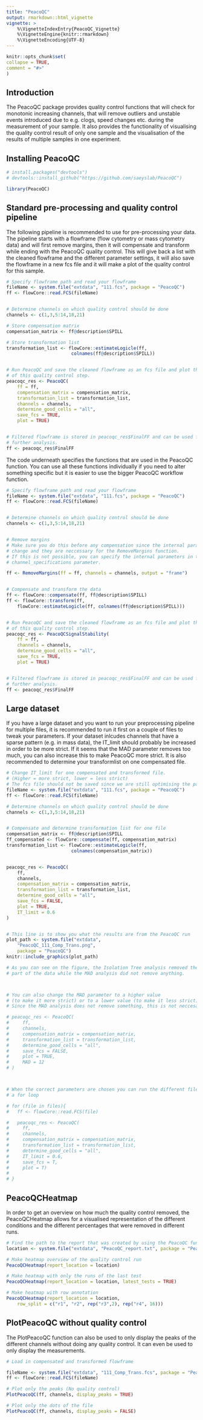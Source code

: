 ```yaml
---
title: "PeacoQC"
output: rmarkdown::html_vignette
vignette: >
    %\VignetteIndexEntry{PeacoQC_Vignette}
    %\VignetteEngine{knitr::rmarkdown}
    %\VignetteEncoding{UTF-8}
---
```


```r
knitr::opts_chunk$set(
collapse = TRUE,
comment = "#>"
)
```

## Introduction

The PeacoQC package provides quality control functions that will check 
for monotonic increasing channels, that will remove outliers and unstable 
events introduced due to e.g. clogs, speed changes etc. during the measurement 
of your sample. It also provides the functionality of visualising the quality
control result of only one sample and the visualisation of the results of 
multiple samples in one experiment.

## Installing PeacoQC

```r
# install.packages("devtools")
# devtools::install_github("https://github.com/saeyslab/PeacoQC")

library(PeacoQC)

```

## Standard pre-processing and quality control pipeline

The following pipeline is recommended to use for pre-processing your data.
The pipeline starts with a flowframe (flow cytometry or mass cytometry data) 
and will first remove margins, then it will compensate and transform while 
ending with the PeacoQC quality control. This will give back a list with the 
cleaned flowframe and the different parameter settings, it will also save the 
flowframe in a new fcs file and it will make a plot of the quality control for 
this sample.

```r
# Specify flowframe path and read your flowframe
fileName <- system.file("extdata", "111.fcs", package = "PeacoQC")
ff <- flowCore::read.FCS(fileName)


# Determine channels on which quality control should be done
channels <- c(1,3,5:14,18,21)

# Store compensation matrix
compensation_matrix <- ff@description$SPILL

# Store transformation list
transformation_list <- flowCore::estimateLogicle(ff, 
                        colnames(ff@description$SPILL))


# Run PeacoQC and save the cleaned flowframe as an fcs file and plot the results
# of this quality control step.
peacoqc_res <- PeacoQC(
    ff = ff,
    compensation_matrix = compensation_matrix,
    transformation_list = transformation_list,
    channels = channels,
    determine_good_cells = "all",
    save_fcs = TRUE,
    plot = TRUE)


# Filtered flowframe is stored in peacoqc_res$FinalFF and can be used for 
# further analysis.
ff <- peacoqc_res$FinalFF


```


The code underneath specifies the functions that are used in the PeacoQC 
function. You can use all these functions individually if you need to alter 
something specific but it is easier to use the bigger PeacoQC workflow function.

```r
# Specify flowframe path and read your flowframe
fileName <- system.file("extdata", "111.fcs", package = "PeacoQC")
ff <- flowCore::read.FCS(fileName)


# Determine channels on which quality control should be done
channels <- c(1,3,5:14,18,21)


# Remove margins
# Make sure you do this before any compensation since the internal parameters
# change and they are neccessary for the RemoveMargins function.
# If this is not possible, you can specify the internal parameters in the 
# channel_specifications parameter.

ff <- RemoveMargins(ff = ff, channels = channels, output = "frame")


# Compensate and transform the data
ff <- flowCore::compensate(ff, ff@description$SPILL)
ff <- flowCore::transform(ff, 
    flowCore::estimateLogicle(ff, colnames(ff@description$SPILL)))


# Run PeacoQC and save the cleaned flowframe as an fcs file and plot the results
# of this quality control step.
peacoqc_res <- PeacoQCSignalStability(
    ff = ff,
    channels = channels,
    determine_good_cells = "all",
    save_fcs = TRUE,
    plot = TRUE)


# Filtered flowframe is stored in peacoqc_res$FinalFF and can be used for 
# further analysis.
ff <- peacoqc_res$FinalFF


```


## Large dataset

If you have a large dataset and you want to run your preprocessing pipeline
for multiple files, it is recommended to run it first on a couple of files to 
tweak your parameters. If your dataset inlcudes channels that have a sparse 
pattern (e.g. in mass data), the IT_limit should probably be increased in order 
to be more strict. If it seems that the MAD parameter removes too much, you can
also increase this to make PeacoQC more strict.
It is also recommended to determine your transformlist on one compensated file.

```r

# Change IT_limit for one compensated and transformed file. 
# (Higher = more strict, lower = less strict)
# The fcs file should not be saved since we are still optimising the parameters
fileName <- system.file("extdata", "111.fcs", package = "PeacoQC")
ff <- flowCore::read.FCS(fileName)

# Determine channels on which quality control should be done
channels <- c(1,3,5:14,18,21)


# Compensate and determine transformation list for one file
compensation_matrix <- ff@description$SPILL
ff_compensated <- flowCore::compensate(ff, compensation_matrix)
transformation_list <- flowCore::estimateLogicle(ff, 
                        colnames(compensation_matrix))


peacoqc_res <- PeacoQC(
    ff,
    channels,
    compensation_matrix = compensation_matrix,
    transformation_list = transformation_list,
    determine_good_cells = "all",
    save_fcs = FALSE,
    plot = TRUE,
    IT_limit = 0.6
)


# This line is to show you what the results are from the PeacoQC run
plot_path <- system.file("extdata", 
    "PeacoQC_111_Comp_Trans.png", 
    package = "PeacoQC")
knitr::include_graphics(plot_path)

# As you can see on the figure, the Isolation Tree analysis removed the first
# part of the data while the MAD analysis did not remove anything.



# You can also change the MAD parameter to a higher value 
# (to make it more strict) or to a lower value (to make it less strict). 
# Since the MAD analysis does not remove something, this is not neccesary now.

# peacoqc_res <- PeacoQC(
#     ff,
#     channels,
#     compensation_matrix = compensation_matrix,
#     transformation_list = transformation_list,
#     determine_good_cells = "all",
#     save_fcs = FALSE,
#     plot = TRUE,
#     MAD = 12
# )



# When the correct parameters are chosen you can run the different files in 
# a for loop

# for (file in files){
#   ff <- flowCore::read.FCS(file)

#   peacoqc_res <- PeacoQC(
#     ff, 
#     channels,
#     compensation_matrix = compensation_matrix,
#     transformation_list = transformation_list,
#     determine_good_cells = "all",
#     IT_limit = 0.6,
#     save_fcs = T,
#     plot = T)
#   
# }

```


## PeacoQCHeatmap

In order to get an overview on how much the quality control removed, 
the PeacoQCHeatmap allows for a visualised representation of the different 
conditions and the different percentages that were removed in different runs.

```r
# Find the path to the report that was created by using the PeacoQC function
location <- system.file("extdata", "PeacoQC_report.txt", package = "PeacoQC")

# Make heatmap overview of the quality control run
PeacoQCHeatmap(report_location = location)

# Make heatmap with only the runs of the last test
PeacoQCHeatmap(report_location = location, latest_tests = TRUE)

# Make heatmap with row annotation
PeacoQCHeatmap(report_location = location, 
    row_split = c("r1", "r2", rep("r3",2), rep("r4", 16)))

```



## PlotPeacoQC without quality control

The PlotPeacoQC function can also be used to only display the peaks of the 
different channels without doing any quality control. It can even be used to 
only display the measurements.

```r
# Load in compensated and transformed flowframe

fileName <- system.file("extdata", "111_Comp_Trans.fcs", package = "PeacoQC")
ff <- flowCore::read.FCS(fileName)

# Plot only the peaks (No quality control)
PlotPeacoQC(ff, channels, display_peaks = TRUE)

# Plot only the dots of the file
PlotPeacoQC(ff, channels, display_peaks = FALSE)


```

















